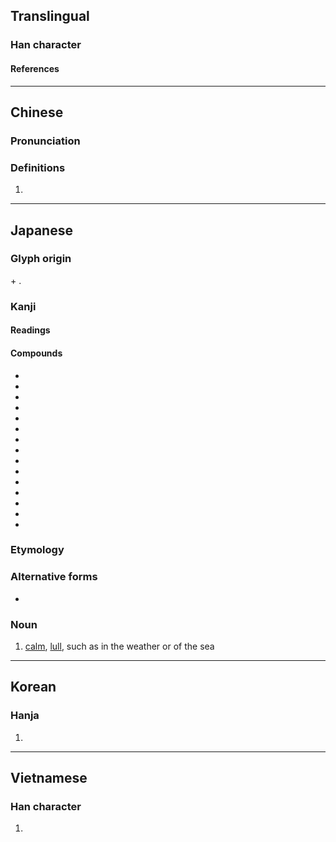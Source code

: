 {{character info}}
==Translingual==

===Han character===
{{Han char|rn=16|rad=几|as=04|sn=6|four=|canj=HNYLM|ids=⿵⺇止}}

====References====
{{Han ref|kx=0134.121|dkj=01758|dj=0299.260|hdz=10277.021|uh=51EA}}

----

==Chinese==
{{zh-forms}}

===Pronunciation===
{{zh-pron
|m=zhǐ
|c=zi2
|cat=
}}

===Definitions===
{{zh-hanzi}}

# {{rfdef|zh}}

----

==Japanese==

===Glyph origin===
{{m|ja|⺇|pos=the outer component of {{m|ja|風}} "wind"}} + {{m|ja|止|t=to stop}}.

===Kanji===
{{ja-kanji|grade=|rs=几04}}

====Readings====
{{ja-readings
|on=
|kun=な-ぐ, なぎ-
}}

====Compounds====
{{der-top|Compounds}}
* {{ja-r|朝%凪|あさ%なぎ}}
* {{ja-r|油%凪|あぶら%なぎ}}
* {{ja-r|磯%凪|いそ%なぎ}}
* {{ja-r|浦%凪|うら%なぎ}}
* {{ja-r|べた凪|べたなぎ}}
* {{ja-r|御%講%凪|お%こう%なぎ}}
* {{ja-r|寒%凪|かん%なぎ}}
* {{ja-r|小%春%凪|こ%はる%なぎ}}
* {{ja-r|風%凪|かざ%なぎ}}
* {{ja-r|巣%入り凪|す%いりなぎ}}
* {{ja-r|土%用%凪|ど%よう%なぎ}}
* {{ja-r|初%凪|はつ%なぎ}}
* {{ja-r|冬%凪|ふゆ%なぎ}}
* {{ja-r|夕%凪|ゆう%なぎ}}
* {{ja-r|夜%凪|よ%なぎ}}
{{der-bottom}}

===Etymology===
{{ja-kanjitab|なぎ|yomi=k}}

===Alternative forms===
* {{ja-r|和ぎ|なぎ}}

===Noun===
{{ja-noun|なぎ}}

# [[calm]], [[lull]], such as in the weather or of the sea

----

==Korean==

===Hanja===
{{ko-hanja|hangeul=[[지]]|rv=ji|mr=chi}}

# {{rfdef|ko|sort=几04}}

----

==Vietnamese==

===Han character===
{{vi-readings|reading=[[chỉ]]|rs=几04}}

# {{rfdef|vi|sort=几04}}